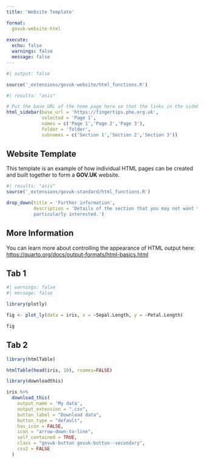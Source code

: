 ```yaml
---
title: 'Website Template'

format:
  govuk-website-html
  
execute:
  echo: false
  warnings: false
  message: false
---
```


```r
#| output: false

source('_extensions/govuk-website/html_functions.R')
```

::: {.grid}
::: {.g-col-12 .g-col-sm-3}

```r
#| results: "asis"

# Put the base URL of the home page here so that the links in the sidebar can be generated from it
html_sidebar(base_url = 'https://fingertips.phe.org.uk',
             selected = 'Page 1', 
             names = c('Page 1','Page 2','Page 3'), 
             folder = 'folder',
             subnames = c('Section 1','Section 2','Section 3'))

```

:::

::: {.g-col-12 .g-col-sm-9}

# Website Template

This template is an example of how individual HTML pages can be created and built together to form a **GOV.UK** website.


```r
#| results: "asis"
source('_extensions/govuk-standard/html_functions.R')

drop_down(title = 'Further information', 
          description = 'Details of the section that you may not want to show as part of the main page but as extra information for anyone
          particularly interested.')

```

## More Information 

You can learn more about controlling the appearance of HTML output here: <https://quarto.org/docs/output-formats/html-basics.html>


::: {.panel-tabset}

## Tab 1

```r
#| warnings: false
#| message: false

library(plotly)

fig <- plot_ly(data = iris, x = ~Sepal.Length, y = ~Petal.Length)

fig

```


## Tab 2

```r

library(htmlTable)

htmlTable(head(iris, 10), rnames=FALSE)

```

:::

```r

library(downloadthis)

iris %>%
  download_this(
    output_name = 'My data',
    output_extension = ".csv",
    button_label = "Download data",
    button_type = "default",
    has_icon = FALSE,
    icon = "arrow-down-to-line",
    self_contained = TRUE,
    class = "govuk-button govuk-button--secondary",
    csv2 = FALSE
  )

```

:::
:::

